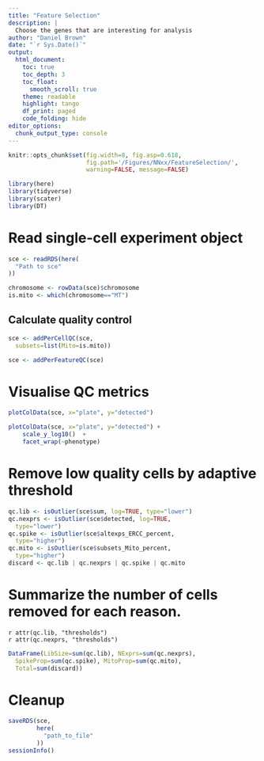 ```yaml
---
title: "Feature Selection"
description: |
  Choose the genes that are interesting for analysis
author: "Daniel Brown"
date: "`r Sys.Date()`"
output:
  html_document:
    toc: true
    toc_depth: 3
    toc_float:
      smooth_scroll: true
    theme: readable
    highlight: tango 
    df_print: paged
    code_folding: hide
editor_options: 
  chunk_output_type: console
---
```


```r
knitr::opts_chunk$set(fig.width=8, fig.asp=0.618, 
                      fig.path='/Figures/NNxx/FeatureSelection/',
                      warning=FALSE, message=FALSE)
```

```r
library(here)
library(tidyverse)
library(scater)
library(DT)
```

# Read single-cell experiment object

```r
sce <- readRDS(here(
  "Path to sce"
))

chromosome <- rowData(sce)$chromosome
is.mito <- which(chromosome=="MT")
```

## Calculate quality control

```r
sce <- addPerCellQC(sce, 
  subsets=list(Mito=is.mito))

sce <- addPerFeatureQC(sce)
```

# Visualise QC metrics
```r
plotColData(sce, x="plate", y="detected")

plotColData(sce, x="plate", y="detected") +
    scale_y_log10()  + 
    facet_wrap(~phenotype)
```

# Remove low quality cells by adaptive threshold
```r
qc.lib <- isOutlier(sce$sum, log=TRUE, type="lower")
qc.nexprs <- isOutlier(sce$detected, log=TRUE,
  type="lower")
qc.spike <- isOutlier(sce$altexps_ERCC_percent,
  type="higher")
qc.mito <- isOutlier(sce$subsets_Mito_percent,
  type="higher")
discard <- qc.lib | qc.nexprs | qc.spike | qc.mito
```

# Summarize the number of cells removed for each reason.

`r attr(qc.lib, "thresholds")`  
`r attr(qc.nexprs, "thresholds")`  

```r
DataFrame(LibSize=sum(qc.lib), NExprs=sum(qc.nexprs),
  SpikeProp=sum(qc.spike), MitoProp=sum(qc.mito),
  Total=sum(discard))
```


# Cleanup
```r
saveRDS(sce,
        here(
          "path_to_file"
        ))
sessionInfo()
```